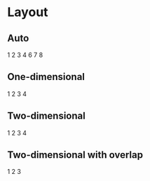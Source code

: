 
<Meta title="Dev | Layout" />

# Layout

<Story name="example">
    <TestLayout />
</Story>

## Auto

<Layout gap={major(2)} auto={major(18)}>
    <Layout.Item>
        <Item>1</Item>
    </Layout.Item>
    <Layout.Item>
        <Item>2</Item>
    </Layout.Item>
    <Layout.Item>
        <Item>3</Item>
    </Layout.Item>
    <Layout.Item>
        <Item>4</Item>
    </Layout.Item>
    <Layout.Item>
        <Item>6</Item>
    </Layout.Item>
    <Layout.Item>
        <Item>7</Item>
    </Layout.Item>
    <Layout.Item>
        <Item>8</Item>
    </Layout.Item>
</Layout>

## One-dimensional

<Layout gap={major(2)}>
    <Layout.Item col={9}>
        <Item>1</Item>
    </Layout.Item>
    <Layout.Item col={3}>
        <Item>2</Item>
    </Layout.Item>
    <Layout.Item col={3}>
        <Item>3</Item>
    </Layout.Item>
    <Layout.Item col={9}>
        <Item>4</Item>
    </Layout.Item>
</Layout>

## Two-dimensional

<Layout gap={major(2)}>
    <Layout.Item col={7} row={2}>
        <Item>1</Item>
    </Layout.Item>
    <Layout.Item col={5}>
        <Item>2</Item>
    </Layout.Item>
    <Layout.Item col={5}>
        <Item>3</Item>
    </Layout.Item>
    <Layout.Item col={12}>
        <Item>4</Item>
    </Layout.Item>
</Layout>

## Two-dimensional with overlap

<Layout gap={major(2)}>
    <Layout.Item col={[1, 8]} row={[1, 3]}>
        <Item>1</Item>
    </Layout.Item>
    <Layout.Item col={[1, 8]} row={[3, 5]}>
        <Item>2</Item>
    </Layout.Item>
    <Layout.Item col={[5, -1]} row={[2, 4]}>
        <Item>3</Item>
    </Layout.Item>
</Layout>
